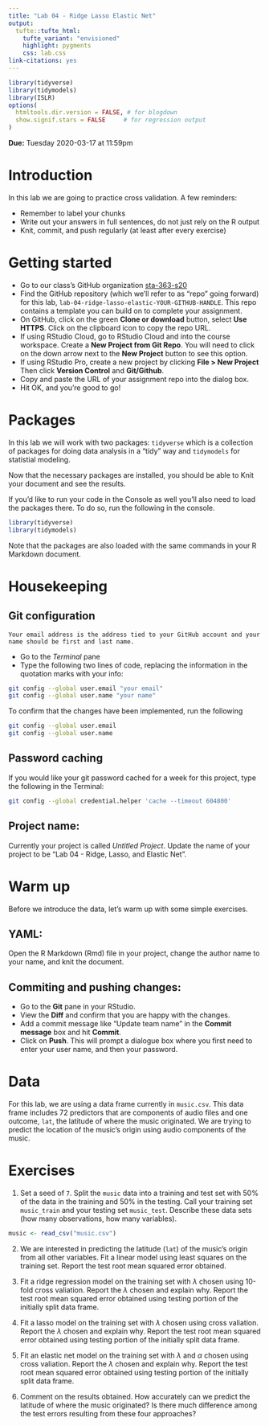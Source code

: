 ```yaml
---
title: "Lab 04 - Ridge Lasso Elastic Net"
output: 
  tufte::tufte_html:
    tufte_variant: "envisioned"
    highlight: pygments
    css: lab.css
link-citations: yes
---
```


```r
library(tidyverse)
library(tidymodels)
library(ISLR)
options(
  htmltools.dir.version = FALSE, # for blogdown
  show.signif.stars = FALSE     # for regression output
)
```

**Due:** Tuesday 2020-03-17 at 11:59pm

# Introduction

In this lab we are going to practice cross validation. A few reminders:

* Remember to label your chunks
* Write out your answers in full sentences, do not just rely on the R output
* Knit, commit, and push regularly (at least after every exercise)

# Getting started

- Go to our class's GitHub organization [sta-363-s20](https://github.com/sta-363-s20)
- Find the GitHub repository (which we'll refer to as "repo" going forward) for this lab, `lab-04-ridge-lasso-elastic-YOUR-GITHUB-HANDLE`. This repo contains a template you can build on to complete your assignment.
- On GitHub, click on the green **Clone or download** button, select **Use HTTPS**. Click on the clipboard icon to copy the repo URL.
- If using RStudio Cloud, go to RStudio Cloud and into the course workspace. Create a **New Project from Git Repo**. You will need to click on the down arrow next to the **New Project** button to see this option.
- If using RStudio Pro, create a new project by clicking **File > New Project** Then click **Version Control** and **Git/Github**.
- Copy and paste the URL of your assignment repo into the dialog box.
- Hit OK, and you're good to go!

# Packages

In this lab we will work with two packages: `tidyverse` which is a collection of packages for doing data analysis in a "tidy" way and `tidymodels` for statistial modeling.

Now that the necessary packages are installed, you should be able to Knit your document and see the results.

If you'd like to run your code in the Console as well you'll also need to load the packages there. To do so, run the following in the console. 

```r
library(tidyverse) 
library(tidymodels)
```

Note that the packages are also loaded with the same commands in your R Markdown document.

# Housekeeping

## Git configuration

```marginfigure
Your email address is the address tied to your GitHub account and your name should be first and last name.
```

- Go to the *Terminal* pane
- Type the following two lines of code, replacing the information in the quotation marks with your info:

```bash
git config --global user.email "your email"
git config --global user.name "your name"
```

To confirm that the changes have been implemented, run the following

```bash
git config --global user.email
git config --global user.name
```

## Password caching

If you would like your git password cached for a week for this project, type the following in the Terminal:

```bash
git config --global credential.helper 'cache --timeout 604800'
```

## Project name: 

Currently your project is called *Untitled Project*. Update the name of your project to be "Lab 04 - Ridge, Lasso, and Elastic Net".

# Warm up

Before we introduce the data, let's warm up with some simple exercises.

## YAML: 

Open the R Markdown (Rmd) file in your project, change the author name to your name, and knit the document.

## Commiting and pushing changes:

- Go to the **Git** pane in your RStudio. 
- View the **Diff** and confirm that you are happy with the changes.
- Add a commit message like "Update team name" in the **Commit message** box and hit **Commit**.
- Click on **Push**. This will prompt a dialogue box where you first need to enter your user name, and then your password.

# Data

For this lab, we are using a data frame currently in `music.csv`. This data frame includes 72 predictors that are components of audio files and one outcome, `lat`, the latitude of where the music originated. We are trying to predict the location of the music's origin using audio components of the music.

# Exercises

1. Set a seed of `7`. Split the `music` data into a training and test set with 50% of the data in the training and 50% in the testing. Call your training set `music_train` and your testing set `music_test`. Describe these data sets (how many observations, how many variables).


```r
music <- read_csv("music.csv")
```


2. We are interested in predicting the latitude (`lat`) of the music's origin from all other variables. Fit a linear model using least squares on the training set. Report the test root mean squared error obtained.

3.  Fit a ridge regression model on the training set with $\lambda$ chosen using 10-fold cross valiation. Report the $\lambda$ chosen and explain why. Report the test root mean squared error obtained using testing portion of the initially split data frame.


4. Fit a lasso model on the training set with $\lambda$ chosen using cross valiation. Report the $\lambda$ chosen and explain why. Report the test root mean squared error obtained using testing portion of the initially split data frame.


5. Fit an elastic net model on the training set with $\lambda$ and $\alpha$ chosen using cross valiation. Report the $\lambda$ chosen and explain why. Report the test root mean squared error obtained using testing portion of the initially split data frame.


6. Comment on the results obtained. How accurately can we predict the latitude of where the music originated? Is there much difference among the test errors resulting from these four approaches?
